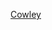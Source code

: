 {{US county navigation box
| collapse_state = 
| listclass      = hlist

| template_name  = 考利縣 (堪薩斯州)
| county         = 考利縣
| state          = 堪薩斯州
| seat           = 溫菲爾德

| map_image      = Map of Kansas highlighting Cowley County.svg
| map_alt        = Map of Kansas highlighting Cowley County
| map_caption    = Map of Kansas highlighting Cowley County

| title1 = [[城市]]
| body1  = 
* [[阿肯色城 (堪薩斯州)|阿肯色城]]
* [[亞特蘭大 (堪薩斯州)|亞特蘭大]]
* [[伯登 (堪薩斯州)|伯登]]
* [[劍橋 (堪薩斯州)|劍橋]]
* [[德克斯特 (堪薩斯州)|德克斯特]]
* [[久達斯普林斯 (堪薩斯州)|久達斯普林斯]]‡
* [[帕克菲爾德 (堪薩斯州)|帕克菲爾德]]
* [[尤德爾 (堪薩斯州)|尤德爾]]
* [[溫菲爾德 (堪薩斯州)|溫菲爾德]]

| title2 = [[非建制地區]]
| body2  = 
* [[阿克倫 (堪薩斯州)|阿克倫]]
* [[弗洛勒爾 (堪薩斯州)|弗洛勒爾]]
* [[格蘭特薩米特 (堪薩斯州)|格蘭特薩米特]]
* [[哈克尼 (堪薩斯州)|哈克尼]]
* [[胡澤 (堪薩斯州)|胡澤]]
* [[凱洛格 (堪薩斯州)|凱洛格]]
* [[梅普爾城 (堪薩斯州)|梅普爾城]]
* [[新塞勒姆 (堪薩斯州)|新-{塞勒姆}-]]
* [[羅克 (堪薩斯州)|羅克]]
* [[錫爾弗代爾 (堪薩斯州)|錫爾弗代爾]]
* [[蒂斯代爾 (堪薩斯州)|蒂斯代爾]]
* [[文頓 (堪薩斯州)|文頓]]
* [[威爾莫特 (堪薩斯州)|威爾莫特]]

| title3 = [[鎮區 (美國)|鎮區]]
| body3  = 
* [[比弗鎮區 (堪薩斯州考利縣)|比弗鎮區]]
* [[博爾頓鎮區 (堪薩斯州考利縣)|博爾頓鎮區]]
* [[錫達鎮區 (堪薩斯州考利縣)|錫達鎮區]]
* [[克雷斯韋爾鎮區 (堪薩斯州考利縣)|克雷斯韋爾鎮區]]
* [[德克斯特鎮區 (堪薩斯州考利縣)|德克斯特鎮區]]
* [[費爾維尤鎮區 (堪薩斯州考利縣)|費爾維尤鎮區]]
* [[格蘭特鎮區 (堪薩斯州考利縣)|格蘭特鎮區]]
* [[哈維鎮區 (堪薩斯州考利縣)|哈維鎮區]]
* [[利伯蒂鎮區 (堪薩斯州考利縣)|利伯蒂鎮區]]
* [[梅普爾鎮區 (堪薩斯州考利縣)|梅普爾鎮區]]
* [[寧斯卡鎮區 (堪薩斯州考利縣)|寧斯卡鎮區]]
* [[奧姆尼亞鎮區 (堪薩斯州考利縣)|奧姆尼亞鎮區]]
* [[奧特鎮區 (堪薩斯州考利縣)|奧特鎮區]]
* [[普萊森特瓦利鎮區 (堪薩斯州考利縣)|普萊森特瓦利鎮區]]
* [[里奇蘭鎮區 (堪薩斯州考利縣)|里奇蘭鎮區]]
* [[羅克克里克鎮區 (堪薩斯州考利縣)|羅克克里克鎮區]]
* [[塞勒姆鎮區 (堪薩斯州考利縣)|-{塞勒姆}-鎮區]]
* [[謝里登鎮區 (堪薩斯州考利縣)|謝里登鎮區]]
* [[錫爾弗克里克鎮區 (堪薩斯州考利縣)|錫爾弗克里克鎮區]]
* [[錫爾弗代爾鎮區 (堪薩斯州考利縣)|錫爾弗代爾鎮區]]
* [[斯普林克里克鎮區 (堪薩斯州考利縣)|斯普林克里克鎮區]]
* [[蒂斯代爾鎮區 (堪薩斯州考利縣)|蒂斯代爾鎮區]]
* [[弗農鎮區 (堪薩斯州考利縣)|弗農鎮區]]
* [[沃爾納特鎮區 (堪薩斯州考利縣)|沃爾納特鎮區]]
* [[溫莎鎮區 (堪薩斯州考利縣)|溫莎鎮區]]

| title4 = 註
| body4  = ‡跨縣聚居地

}}<noinclude>
{{collapsible option}}
[[Category:堪薩斯州縣份導航模板|Cowley]]  
[[Category:考利縣 (堪薩斯州)| ]]
</noinclude>